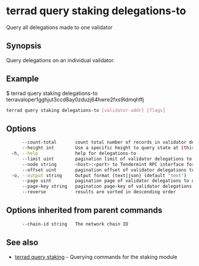 # terrad query staking delegations-to

Query all delegations made to one validator

## Synopsis

Query delegations on an individual validator.

## Example
$ terrad query staking delegations-to terravaloper1gghjut3ccd8ay0zduzj64hwre2fxs9ldmqhffj

```sh Terrad
terrad query staking delegations-to [validator-addr] [flags]
```

## Options

```sh Terrad
      --count-total       count total number of records in validator delegations to query for
      --height int        Use a specific height to query state at (this can error if the node is pruning state)
  -h, --help              help for delegations-to
      --limit uint        pagination limit of validator delegations to query for (default 100)
      --node string       <host>:<port> to Tendermint RPC interface for this chain (default "tcp://localhost:26657")
      --offset uint       pagination offset of validator delegations to query for
  -o, --output string     Output format (text|json) (default "text")
      --page uint         pagination page of validator delegations to query for. This sets offset to a multiple of limit (default 1)
      --page-key string   pagination page-key of validator delegations to query for
      --reverse           results are sorted in descending order
```

## Options inherited from parent commands

```sh Terrad
      --chain-id string   The network chain ID
```

## See also

* [terrad query staking](terrad_query_staking.mdx)	 - Querying commands for the staking module


